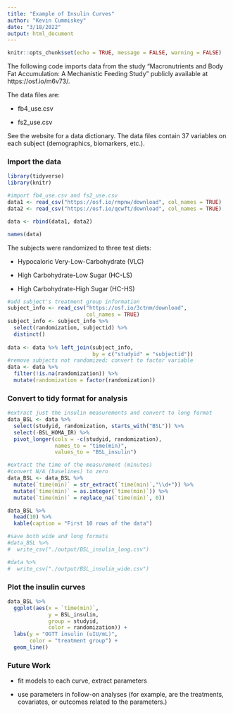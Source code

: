 ```yaml
---
title: "Example of Insulin Curves"
author: "Kevin Cummiskey"
date: "3/18/2022"
output: html_document
---
```


```r
knitr::opts_chunk$set(echo = TRUE, message = FALSE, warning = FALSE)
```

The following code imports data from the study "Macronutrients and Body Fat Accumulation: A Mechanistic Feeding Study" publicly available at https://osf.io/m6v73/.  

The data files are:

* fb4_use.csv

* fs2_use.csv

See the website for a data dictionary.  The data files contain 37 variables on each subject (demographics, biomarkers, etc.).

### Import the data

```r
library(tidyverse)
library(knitr)

#import fb4_use.csv and fs2_use.csv
data1 <- read_csv("https://osf.io/rmpnw/download", col_names = TRUE)
data2 <- read_csv("https://osf.io/qcwft/download", col_names = TRUE)

data <- rbind(data1, data2)

names(data)
```

The subjects were randomized to three test diets:

* Hypocaloric Very-Low-Carbohydrate (VLC)

* High Carbohydrate-Low Sugar (HC-LS)

*  High Carbohydrate-High Sugar (HC-HS)

```r
#add subject's treatment group information
subject_info <- read_csv("https://osf.io/3ctnm/download",
                         col_names = TRUE)
subject_info <- subject_info %>% 
  select(randomization, subjectid) %>%
  distinct()
  
data <- data %>% left_join(subject_info,
                           by = c("studyid" = "subjectid"))
#remove subjects not randomized; convert to factor variable
data <- data %>% 
  filter(!is.na(randomization)) %>% 
  mutate(randomization = factor(randomization))
```

### Convert to tidy format for analysis

```r
#extract just the insulin measurements and convert to long format
data_BSL <- data %>% 
  select(studyid, randomization, starts_with("BSL")) %>% 
  select(-BSL_HOMA_IR) %>% 
  pivot_longer(cols = -c(studyid, randomization), 
               names_to = "time(min)", 
               values_to = "BSL_insulin")

#extract the time of the measurement (minutes)
#convert N/A (baselines) to zero
data_BSL <- data_BSL %>% 
  mutate(`time(min)` = str_extract(`time(min)`,"\\d+")) %>% 
  mutate(`time(min)` = as.integer(`time(min)`)) %>% 
  mutate(`time(min)` = replace_na(`time(min)`, 0)) 

data_BSL %>% 
  head(10) %>% 
  kable(caption = "First 10 rows of the data")

#save both wide and long formats
#data_BSL %>% 
#  write_csv("./output/BSL_insulin_long.csv")

#data %>% 
#  write_csv("./output/BSL_insulin_wide.csv")

```

### Plot the insulin curves

```r
data_BSL %>% 
  ggplot(aes(x = `time(min)`, 
             y = BSL_insulin, 
             group = studyid,
             color = randomization)) +
  labs(y = "OGTT insulin (uIU/mL)",
       color = "treatment group") +
  geom_line()
```


### Future Work

* fit models to each curve, extract parameters

* use parameters in follow-on analyses (for example, are the treatments, covariates, or outcomes related to the parameters.)


